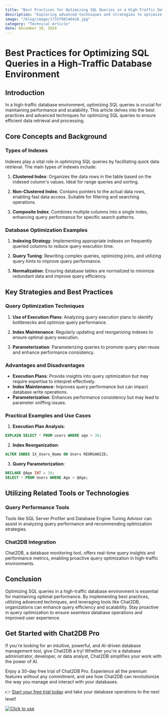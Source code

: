 ```yaml
---
title: "Best Practices for Optimizing SQL Queries in a High-Traffic Database Environment"
description: "Exploring advanced techniques and strategies to optimize SQL queries in a high-traffic database environment."
image: "/blog/image/1733798146418.jpg"
category: "Technical Article"
date: December 10, 2024
---
```


# Best Practices for Optimizing SQL Queries in a High-Traffic Database Environment

## Introduction

In a high-traffic database environment, optimizing SQL queries is crucial for maintaining performance and scalability. This article delves into the best practices and advanced techniques for optimizing SQL queries to ensure efficient data retrieval and processing.

## Core Concepts and Background

### Types of Indexes

Indexes play a vital role in optimizing SQL queries by facilitating quick data retrieval. The main types of indexes include:

1. **Clustered Index**: Organizes the data rows in the table based on the indexed column's values. Ideal for range queries and sorting.

2. **Non-Clustered Index**: Contains pointers to the actual data rows, enabling fast data access. Suitable for filtering and searching operations.

3. **Composite Index**: Combines multiple columns into a single index, enhancing query performance for specific search patterns.

### Database Optimization Examples

1. **Indexing Strategy**: Implementing appropriate indexes on frequently queried columns to reduce query execution time.

2. **Query Tuning**: Rewriting complex queries, optimizing joins, and utilizing query hints to improve query performance.

3. **Normalization**: Ensuring database tables are normalized to minimize redundant data and improve query efficiency.

## Key Strategies and Best Practices

### Query Optimization Techniques

1. **Use of Execution Plans**: Analyzing query execution plans to identify bottlenecks and optimize query performance.

2. **Index Maintenance**: Regularly updating and reorganizing indexes to ensure optimal query execution.

3. **Parameterization**: Parameterizing queries to promote query plan reuse and enhance performance consistency.

### Advantages and Disadvantages

- **Execution Plans**: Provide insights into query optimization but may require expertise to interpret effectively.
- **Index Maintenance**: Improves query performance but can impact database write operations.
- **Parameterization**: Enhances performance consistency but may lead to parameter sniffing issues.

### Practical Examples and Use Cases

1. **Execution Plan Analysis**:
```sql
EXPLAIN SELECT * FROM users WHERE age > 30;
```

2. **Index Reorganization**:
```sql
ALTER INDEX IX_Users_Name ON Users REORGANIZE;
```

3. **Query Parameterization**:
```sql
DECLARE @Age INT = 30;
SELECT * FROM Users WHERE Age > @Age;
```

## Utilizing Related Tools or Technologies

### Query Performance Tools

Tools like SQL Server Profiler and Database Engine Tuning Advisor can assist in analyzing query performance and recommending optimization strategies.

### Chat2DB Integration

Chat2DB, a database monitoring tool, offers real-time query insights and performance metrics, enabling proactive query optimization in high-traffic environments.

## Conclusion

Optimizing SQL queries in a high-traffic database environment is essential for maintaining optimal performance. By implementing best practices, utilizing advanced techniques, and leveraging tools like Chat2DB, organizations can enhance query efficiency and scalability. Stay proactive in query optimization to ensure seamless database operations and improved user experience.

## Get Started with Chat2DB Pro

If you're looking for an intuitive, powerful, and AI-driven database management tool, give Chat2DB a try! Whether you're a database administrator, developer, or data analyst, Chat2DB simplifies your work with the power of AI.

Enjoy a 30-day free trial of Chat2DB Pro. Experience all the premium features without any commitment, and see how Chat2DB can revolutionize the way you manage and interact with your databases.

👉 [Start your free trial today](https://chat2db.ai/pricing) and take your database operations to the next level!


[![Click to use](/image/blog/bg/chat2db.jpg)](https://chat2db.ai/)
